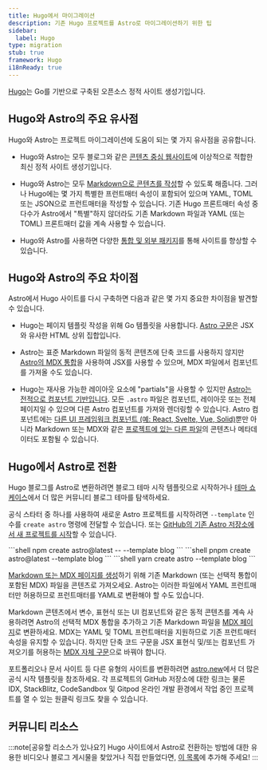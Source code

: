 ```yaml
---
title: Hugo에서 마이그레이션
description: 기존 Hugo 프로젝트를 Astro로 마이그레이션하기 위한 팁
sidebar:
  label: Hugo
type: migration
stub: true
framework: Hugo
i18nReady: true
---
```



[Hugo](https://gohugo.io)는 Go를 기반으로 구축된 오픈소스 정적 사이트 생성기입니다.

## Hugo와 Astro의 주요 유사점

Hugo와 Astro는 프로젝트 마이그레이션에 도움이 되는 몇 가지 유사점을 공유합니다.

- Hugo와 Astro는 모두 블로그와 같은 [콘텐츠 중심 웹사이트](/ko/concepts/why-astro/#콘텐츠-중심)에 이상적으로 적합한 최신 정적 사이트 생성기입니다.

- Hugo와 Astro는 모두 [Markdown으로 콘텐츠를 작성](/ko/guides/markdown-content/)할 수 있도록 해줍니다. 그러나 Hugo에는 몇 가지 특별한 프런트매터 속성이 포함되어 있으며 YAML, TOML 또는 JSON으로 프런트매터을 작성할 수 있습니다. 기존 Hugo 프론트매터 속성 중 다수가 Astro에서 "특별"하지 않더라도 기존 Markdown 파일과 YAML (또는 TOML) 프론트매터 값을 계속 사용할 수 있습니다.

- Hugo와 Astro를 사용하면 다양한 [통합 및 외부 패키지](https://astro.build/integrations/)를 통해 사이트를 향상할 수 있습니다.

## Hugo와 Astro의 주요 차이점

Astro에서 Hugo 사이트를 다시 구축하면 다음과 같은 몇 가지 중요한 차이점을 발견할 수 있습니다.

- Hugo는 페이지 템플릿 작성을 위해 Go 템플릿을 사용합니다. [Astro 구문](/ko/basics/astro-components/)은 JSX와 유사한 HTML 상위 집합입니다.

- Astro는 표준 Markdown 파일의 동적 콘텐츠에 단축 코드를 사용하지 않지만 [Astro의 MDX 통합](/ko/guides/integrations-guide/mdx/)을 사용하여 JSX를 사용할 수 있으며, MDX 파일에서 컴포넌트를 가져올 수도 있습니다.

- Hugo는 재사용 가능한 레이아웃 요소에 "partials"을 사용할 수 있지만 [Astro는 전적으로 컴포넌트 기반입니다](/ko/basics/astro-components/). 모든 `.astro` 파일은 컴포넌트, 레이아웃 또는 전체 페이지일 수 있으며 다른 Astro 컴포넌트를 가져와 렌더링할 수 있습니다. Astro 컴포넌트에는 [다른 UI 프레임워크 컴포넌트 (예: React, Svelte, Vue, Solid)](/ko/guides/framework-components/)뿐만 아니라 Markdown 또는 MDX와 같은 [프로젝트에 있는 다른 파일](/ko/guides/imports/)의 콘텐츠나 메타데이터도 포함될 수 있습니다.

## Hugo에서 Astro로 전환

Hugo 블로그를 Astro로 변환하려면 블로그 테마 시작 템플릿으로 시작하거나 [테마 쇼케이스](https://astro.build/themes/)에서 더 많은 커뮤니티 블로그 테마를 탐색하세요.

공식 스타터 중 하나를 사용하여 새로운 Astro 프로젝트를 시작하려면 `--template` 인수를 `create astro` 명령에 전달할 수 있습니다. 또는 [GitHub의 기존 Astro 저장소에서 새 프로젝트를 시작](/ko/install-and-setup/#cli-마법사로-설치)할 수 있습니다.

  <PackageManagerTabs>
    <Fragment slot="npm">
    ```shell
    npm create astro@latest -- --template blog
    ```
    </Fragment>
    <Fragment slot="pnpm">
    ```shell
    pnpm create astro@latest --template blog
    ```
    </Fragment>
    <Fragment slot="yarn">
    ```shell
    yarn create astro --template blog
    ```
    </Fragment>
  </PackageManagerTabs>

[Markdown 또는 MDX 페이지를 생성](/ko/guides/markdown-content/)하기 위해 기존 Markdown (또는 선택적 통합이 포함된 MDX) 파일을 콘텐츠로 가져오세요. Astro는 이러한 파일에서 YAML 프런트매터만 허용하므로 프런트매터를 YAML로 변환해야 할 수도 있습니다.

Markdown 콘텐츠에서 변수, 표현식 또는 UI 컴포넌트와 같은 동적 콘텐츠를 계속 사용하려면 Astro의 선택적 MDX 통합을 추가하고 기존 Markdown 파일을 [MDX 페이지](/ko/guides/markdown-content/)로 변환하세요. MDX는 YAML 및 TOML 프런트매터을 지원하므로 기존 프런트매터 속성을 유지할 수 있습니다. 하지만 단축 코드 구문을 JSX 표현식 및/또는 컴포넌트 가져오기를 허용하는 [MDX 자체 구문](https://mdxjs.com/docs/what-is-mdx/#mdx-syntax)으로 바꿔야 합니다.

포트폴리오나 문서 사이트 등 다른 유형의 사이트를 변환하려면 [astro.new](https://astro.new)에서 더 많은 공식 시작 템플릿을 참조하세요. 각 프로젝트의 GitHub 저장소에 대한 링크는 물론 IDX, StackBlitz, CodeSandbox 및 Gitpod 온라인 개발 환경에서 작업 중인 프로젝트를 열 수 있는 원클릭 링크도 찾을 수 있습니다.

## 커뮤니티 리소스

<CardGrid>

  <LinkCard title="Elio Struyf의 Hugo에서 Astro로 마이그레이션하는 이야기" href="https://www.eliostruyf.com/migration-story-hugo-astro/"/>

  <LinkCard title="Hugo 대 Astro - 2023년에 어떤 정적 사이트 생성기를 선택해야 할까요?" href="https://onebite.dev/hugo-vs-astro-which-static-site-generator-to-choose-in-2023/"/>

  <LinkCard title="AI의 도움을 받아 Astro로 마이그레이션하면서 얻은 교훈" href="https://bennet.org/blog/lessons-from-ai-assisted-migration-to-astro/" />

</CardGrid>

:::note[공유할 리소스가 있나요?]
Hugo 사이트에서 Astro로 전환하는 방법에 대한 유용한 비디오나 블로그 게시물을 찾았거나 직접 만들었다면, [이 목록](https://github.com/withastro/docs/edit/main/src/content/docs/en/guides/migrate-to-astro/from-hugo.mdx)에 추가해 주세요!
:::
